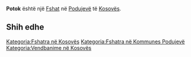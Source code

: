 {{Fshat në Kosovës
 | Emri                = Potok
| sqi_N_name = Potok
| sqi_N_FULL_NAME_RO = Potok
| sqi_N_FULL_NAME_ND_RO = Potok
| sqi_N_SORT_NAME_RG = POTOK
| sqi_N_FULL_NAME_RG = Potok
| sqi_N_FULL_NAME_ND_RG = Potok
| sqi_V_name = Potoku
| sqi_V_FULL_NAME_RO = Potoku
| sqi_V_FULL_NAME_ND_RO = Potoku
| sqi_V_SORT_NAME_RG = POTOKU
| sqi_V_FULL_NAME_RG = Potoku
| sqi_V_FULL_NAME_ND_RG = Potoku
| srp_N_name = Potok
| srp_N_FULL_NAME_RO = Potok
| srp_N_FULL_NAME_ND_RO = Potok
| srp_N_SORT_NAME_RG = POTOK
| srp_N_FULL_NAME_RG = Potok
| srp_N_FULL_NAME_ND_RG = Potok
| srp_NS_name = Поток
| srp_NS_FULL_NAME_RO = Поток
| srp_NS_FULL_NAME_ND_RO = Поток
| srp_NS_SORT_NAME_RG = ПОТОК
| srp_NS_FULL_NAME_RG = Поток
| srp_NS_FULL_NAME_ND_RG = Поток
| std_V_name = Lamaj
| std_V_FULL_NAME_RO = Lamaj
| std_V_FULL_NAME_ND_RO = Lamaj
| std_V_SORT_NAME_RG = LAMAJ
| std_V_FULL_NAME_RG = Lamaj
| std_V_FULL_NAME_ND_RG = Lamaj

 | Emri (Rasa dhanore) = 
 | Figura              = 
 | Shteti              = Kosovo
 | Komuna              = Podujevë
 | Kodi postar         = 
 | Sipërfaqja          = 

 | Popullsia           = 

 | Regj. i popullsisë  = 
 | Dend. e popullsisë  = 
 | Faqja zyrtare       = 
 <!--- Koordinatat ----> 
 | Gjerësia            = 43.056944
 | Gjatësia            = 21.124444
 | Lartësia            = 
}}
'''Potok''' është një [[Fshat]] në [[Podujevë]] të [[Kosovës]].

<!-- == Gjeografia == -->
<!-- == Historia == -->
<!-- == Demografia == -->
== Shih edhe ==
{{Komuna Podujevë}}
{{Kosovo-Administrata-Cung}}

[[Kategoria:Fshatra në Kosovës]]
[[Kategoria:Fshatra në Kommunes Podujevë]]
[[Kategoria:Vendbanime në Kosovës]]